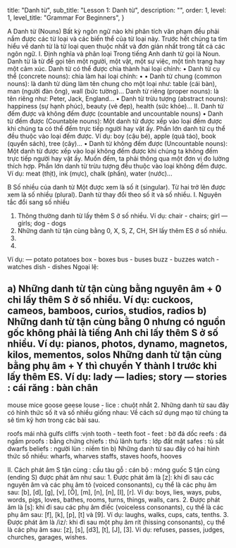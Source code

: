  title: "Danh từ",
  sub_title: "Lesson 1: Danh từ",
  description: "",
  order: 1,
  level: 1,
  level_title: "Grammar For Beginners",
}

A Danh từ (Nouns)
Bất kỳ ngôn ngữ nào khi phân tích văn phạm đều phải nắm được các từ loại và các biến thể của từ loại này. Trước hết chúng ta tìm hiểu về danh từ là từ loại quen thuộc nhất và đơn giản nhất trong tất cả các ngôn ngữ.
I. Định nghĩa và phân loại
Trong tiếng Anh danh từ gọi là Noun.
Danh từ là từ để gọi tên một người, một vật, một sự việc, một tình trạng hay một cảm xúc. Danh từ có thể được chia thành hai loại chính:
• Danh từ cụ thể (concrete nouns): chia làm hai loại chính:
•
•
Danh từ chung (common nouns): là danh từ dùng làm tên chung cho một
loại như: table (cái bàn), man (người
đàn ông), wall (bức tường)...
Danh từ riêng (proper nouns): là tên riêng như: Peter, Jack, England...
• Danh từ trừu tượng (abstract nouns): happiness (sự hạnh phúc), beauty (vẻ đẹp), health (sức khỏe)...
II. Danh từ đếm được và không đếm được (countable and uncountable nouns)
• Danh từ đếm được (Countable nouns): Một danh từ được xếp vào loại đếm được khi chúng ta có thể đếm trực tiếp người hay vật ấy. Phần lớn danh từ cụ thể đều thuộc vào loại đếm được.
Ví dụ: boy (cậu bé), apple (quả táo), book (quyển sách), tree (cây)...
• Danh từ không đếm được (Uncountable nouns): Một danh từ được xếp vào loại không đếm được khi chúng ta không đếm trực tiếp người hay vật ấy. Muốn đếm, ta phải thông qua một đơn vị đo lường thích hợp. Phần lớn danh từ trừu tượng đều thuộc vào loại không đếm được.
Ví dụ: meat (thịt), ink (mực), chalk (phấn), water (nước)...

B Số nhiều của danh từ
Một được xem là số ít (singular). Từ hai trở lên được xem là số nhiều (plural). Danh từ thay đổi theo số ít và số nhiều.
I. Nguyên tắc đổi sang số nhiều
1. Thông thường danh từ lấy thêm S ở số nhiều.
Ví dụ: chair - chairs; girl — girls; dog - dogs
2. Những danh từ tận cùng bằng 0, X, S, Z, CH, SH lấy thêm ES ở số nhiều.
3.
4.
Ví dụ:
—
potato potatoes
box - boxes
bus - buses
buzz - buzzes watch - watches dish - dishes Ngoại lệ:

a) Những danh từ tận cùng bằng nguyên âm + 0 chỉ lấy thêm S ở số nhiều.
Ví dụ: cuckoos, cameos, bamboos, curios, studios, radios
b) Những danh từ tận cùng bằng 0 nhưng có nguồn gốc không phải là tiếng Anh chỉ lấy thêm S ở số nhiều.
Ví dụ: pianos, photos, dynamo, magnetos, kilos, mementos, solos
Những danh từ tận cùng bằng phụ âm + Y thì chuyển Y thành I trước khi lấy thêm ES.
Ví dụ: lady — ladies; story — stories
: cái răng
: bàn chân
-
mouse mice goose geese louse - lice
: chuột nhắt
2. Những danh từ sau đây có hình thức số ít
và số nhiều giống nhau:
Về cách sử dụng mạo từ chúng ta sẽ tìm
kỹ hơn trong các bài sau.

roofs
mái nhà
gulfs cliffs
:vịnh
tooth - teeth foot - feet
: bờ đá dốc
reefs
: đá ngầm
proofs
: bằng chứng
chiefs
: thủ lãnh
turfs
: lớp đất mặt
safes
: tủ sắt
dwarfs beliefs
: người lùn
: niềm tin
b) Những danh từ sau đây có hai hình thức số nhiều: wharfs, wharves staffs, staves hoofs, hooves

II. Cách phát âm S tận cùng
: cầu tàu gỗ : cán bộ : móng guốc
S tận cùng (ending S) được phát âm như sau: 1. Được phát âm là [z]: khi đi sau các nguyên âm và các phụ âm tỏ (voiced consonants), cụ thể là các phụ âm sau: [b], [d], [g], [v], [Ồ], [m], [n], [n], [I], [r].
Ví dụ: boys, lies, ways, pubs, words, pigs, loves, bathes, rooms, turns, things, walls, cars.
2. Được phát âm là [s]: khi đi sau các phụ âm điếc (voiceless consonants), cụ thể là các phụ âm sau: [f], [k], [p], [t] và [9].
Ví dụ: laughs, walks, cups, cats, tenths.
3. Được phát âm là /iz/: khi đi sau một phụ âm rít (hissing consonants), cụ thể là các phụ âm sau: [z], [s], [d3], [t], [J], [3].
Ví dụ: refuses, passes, judges, churches, garages, wishes.
